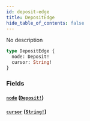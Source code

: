 ```yaml
---
id: deposit-edge
title: DepositEdge
hide_table_of_contents: false
---
```



No description

```graphql
type DepositEdge {
  node: Deposit!
  cursor: String!
}
```


### Fields

#### [`node`](#) ([`Deposit!`](/mainnet/api/graphql/objects/deposit))




#### [`cursor`](#) ([`String!`](/mainnet/api/graphql/scalars/string))






